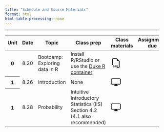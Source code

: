 ```yaml
---
title: "Schedule and Course Materials"
format: html
html-table-processing: none
---
```


```{=html}
<table class="table table-hover">
  <thead>
    <tr>
      <th scope="col">Unit</th>
      <th scope="col">Date</th>
      <th scope="col">Topic</th>
      <th scope="col">Class prep</th>
      <th scope="col">Class materials</th> 
      <th scope="col">Assignment due</th></tr><hr>
  </thead>
  <tbody>
    <tr>
      <th scope="row">0</th>
      <td>8.20</td>
      <td>Bootcamp: Exploring data in R</td>
      <td>Install R/RStudio or </br> use the <a href="https://cmgr.oit.duke.edu/containers" target="_blank">Duke R container</a></td>
      <td>
        <a href="materials/Unit0/_unit0.qmd" download>
<svg xmlns="http://www.w3.org/2000/svg" 
     width="32" height="32" 
     fill="currentColor" 
     class="bi bi-filetype-qmd" 
     viewBox="0 0 16 16">
  <!-- File shape -->
  <path fill-rule="evenodd" d="M14 4.5V14a2 2 0 0 1-2 2h-2v-1h2a1 1 0 0 0 1-1V4.5h-2A1.5 1.5 0 0 1 9.5 3V1H4a1 1 0 0 0-1 1v9H2V2a2 2 0 0 1 2-2h5.5z"/>
  
  <!-- Q -->
  <text x="3.2" y="15" font-size="4" font-family="monospace" font-weight="bold">Q</text>
  <!-- M -->
  <text x="6.0" y="15" font-size="4" font-family="monospace" font-weight="bold">M</text>
  <!-- D -->
  <text x="8.8" y="15" font-size="4" font-family="monospace" font-weight="bold">D</text>
</svg></a>
</td>
    </tr>
   <tr>
      <th scope="row">1</th>
      <td>8.26</td>
      <td>Introduction</td>
      <td>None</td>
      <td>
        <a href="materials/Unit1/Introduction/Introduction.qmd"  target="_blank">
<svg xmlns="http://www.w3.org/2000/svg" width="32" height="32" fill="currentColor" class="bi bi-display" viewBox="0 0 16 16">
  <path d="M0 4s0-2 2-2h12s2 0 2 2v6s0 2-2 2h-4q0 1 .25 1.5H11a.5.5 0 0 1 0 1H5a.5.5 0 0 1 0-1h.75Q6 13 6 12H2s-2 0-2-2zm1.398-.855a.76.76 0 0 0-.254.302A1.5 1.5 0 0 0 1 4.01V10c0 .325.078.502.145.602q.105.156.302.254a1.5 1.5 0 0 0 .538.143L2.01 11H14c.325 0 .502-.078.602-.145a.76.76 0 0 0 .254-.302 1.5 1.5 0 0 0 .143-.538L15 9.99V4c0-.325-.078-.502-.145-.602a.76.76 0 0 0-.302-.254A1.5 1.5 0 0 0 13.99 3H2c-.325 0-.502.078-.602.145"/>
</svg></a>
</td>
    </tr>
   <tr>
      <th scope="row">1</th>
      <td>8.28</td>
      <td>Probability</td>
      <td>Intuitive Introductory Statistics (IIS) Section 4.2 </br> (4.1 also recommended)</td>
      <td>
                <a href="materials/Unit1/Probability/Probability.qmd"  target="_blank">
<svg xmlns="http://www.w3.org/2000/svg" width="32" height="32" fill="currentColor" class="bi bi-display" viewBox="0 0 16 16">
  <path d="M0 4s0-2 2-2h12s2 0 2 2v6s0 2-2 2h-4q0 1 .25 1.5H11a.5.5 0 0 1 0 1H5a.5.5 0 0 1 0-1h.75Q6 13 6 12H2s-2 0-2-2zm1.398-.855a.76.76 0 0 0-.254.302A1.5 1.5 0 0 0 1 4.01V10c0 .325.078.502.145.602q.105.156.302.254a1.5 1.5 0 0 0 .538.143L2.01 11H14c.325 0 .502-.078.602-.145a.76.76 0 0 0 .254-.302 1.5 1.5 0 0 0 .143-.538L15 9.99V4c0-.325-.078-.502-.145-.602a.76.76 0 0 0-.302-.254A1.5 1.5 0 0 0 13.99 3H2c-.325 0-.502.078-.602.145"/>
</svg></a>
</td>
    </tr>

  </tbody>
</table>
```

